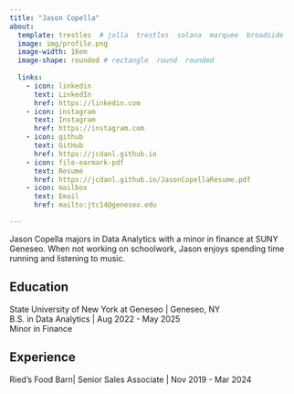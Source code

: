 ```yaml
---
title: "Jason Copella" 
about:
  template: trestles  # jolla  trestles  solana  marquee  broadside
  image: img/profile.png
  image-width: 16em
  image-shape: rounded # rectangle  round  rounded
  
  links:
    - icon: linkedin
      text: LinkedIn
      href: https://linkedin.com
    - icon: instagram
      text: Instagram
      href: https://instagram.com
    - icon: github
      text: GitHub
      href: https://jcdanl.github.io
    - icon: file-earmark-pdf
      text: Resumé
      href: https://jcdanl.github.io/JasonCopellaResume.pdf
    - icon: mailbox
      text: Email
      href: mailto:jtc14@geneseo.edu

---
```



Jason Copella majors in Data Analytics with a minor in finance at SUNY Geneseo. When not working on schoolwork, Jason enjoys spending time running and listening to music.

## Education

State University of New York at Geneseo | Geneseo, NY <br>
B.S. in Data Analytics | Aug 2022 - May 2025 <br>
Minor in Finance 

## Experience

Ried's Food Barn| Senior Sales Associate | Nov 2019 - Mar 2024


